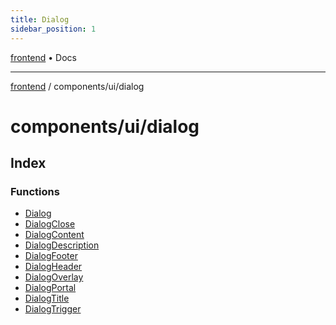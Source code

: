 ```yaml
---
title: Dialog
sidebar_position: 1
---
```


[frontend](./dialog/../../..) • Docs

***

[frontend](./dialog/../../..) / components/ui/dialog

# components/ui/dialog

## Index

### Functions

- [Dialog](./dialog/functions/Dialog)
- [DialogClose](./dialog/functions/DialogClose)
- [DialogContent](./dialog/functions/DialogContent)
- [DialogDescription](./dialog/functions/DialogDescription)
- [DialogFooter](./dialog/functions/DialogFooter)
- [DialogHeader](./dialog/functions/DialogHeader)
- [DialogOverlay](./dialog/functions/DialogOverlay)
- [DialogPortal](./dialog/functions/DialogPortal)
- [DialogTitle](./dialog/functions/DialogTitle)
- [DialogTrigger](./dialog/functions/DialogTrigger)
